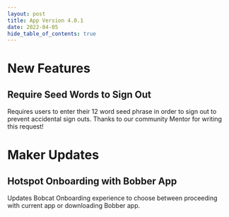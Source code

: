 ```yaml
---
layout: post
title: App Version 4.0.1
date: 2022-04-05
hide_table_of_contents: true
---
```


# New Features

## Require Seed Words to Sign Out

Requires users to enter their 12 word seed phrase in order to sign out to prevent accidental sign
outs. Thanks to our community Mentor for writing this request!

<!--truncate-->

# Maker Updates

## Hotspot Onboarding with Bobber App

Updates Bobcat Onboarding experience to choose between proceeding with current app or downloading
Bobber app.
